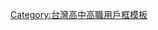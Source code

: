 {{Userbox
  |id=南港高工
  |id-c=#AAAAFF
  |info=這名用戶是'''[[臺北市立南港高級工業職業學校|台北市立南港高工]]'''的學生、校友或教職人員。
  |info-c=#E8EAEE
  |info-s=10
  |border-c=#3366ff
}}<includeonly>[[Category:台北市立南港高工維基人|{{PAGENAME}}]]</includeonly>
<noinclude>
<p style="clear: both; padding-top: 2em">
[[Category:台灣高中高職用戶框模板]]
</noinclude>